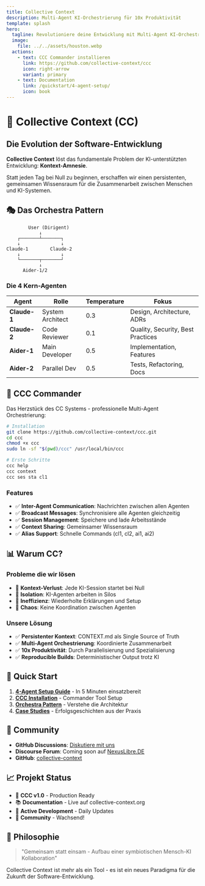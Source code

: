 ```yaml
---
title: Collective Context
description: Multi-Agent KI-Orchestrierung für 10x Produktivität
template: splash
hero:
  tagline: Revolutioniere deine Entwicklung mit Multi-Agent KI-Orchestrierung
  image:
    file: ../../assets/houston.webp
  actions:
    - text: CCC Commander installieren
      link: https://github.com/collective-context/ccc
      icon: right-arrow
      variant: primary
    - text: Documentation
      link: /quickstart/4-agent-setup/
      icon: book
---
```


# 🚀 Collective Context (CC)

## Die Evolution der Software-Entwicklung

**Collective Context** löst das fundamentale Problem der KI-unterstützten Entwicklung: **Kontext-Amnesie**.

Statt jeden Tag bei Null zu beginnen, erschaffen wir einen persistenten, gemeinsamen Wissensraum für die Zusammenarbeit zwischen Menschen und KI-Systemen.

## 🎭 Das Orchestra Pattern

```
        User (Dirigent)
            ↓
    ┌───────┴───────┐
    ↓               ↓
Claude-1        Claude-2
    ↓               ↓
    └───────┬───────┘
            ↓
      Aider-1/2
```

### Die 4 Kern-Agenten

| Agent | Rolle | Temperature | Fokus |
|-------|-------|------------|-------|
| **Claude-1** | System Architect | 0.3 | Design, Architecture, ADRs |
| **Claude-2** | Code Reviewer | 0.1 | Quality, Security, Best Practices |
| **Aider-1** | Main Developer | 0.5 | Implementation, Features |
| **Aider-2** | Parallel Dev | 0.5 | Tests, Refactoring, Docs |

## 🔧 CCC Commander

Das Herzstück des CC Systems - professionelle Multi-Agent Orchestrierung:

```bash
# Installation
git clone https://github.com/collective-context/ccc.git
cd ccc
chmod +x ccc
sudo ln -sf "$(pwd)/ccc" /usr/local/bin/ccc

# Erste Schritte
ccc help
ccc context
ccc ses sta cl1
```

### Features

- ✅ **Inter-Agent Communication**: Nachrichten zwischen allen Agenten
- ✅ **Broadcast Messages**: Synchronisiere alle Agenten gleichzeitig
- ✅ **Session Management**: Speichere und lade Arbeitsstände
- ✅ **Context Sharing**: Gemeinsamer Wissensraum
- ✅ **Alias Support**: Schnelle Commands (cl1, cl2, ai1, ai2)

## 📊 Warum CC?

### Probleme die wir lösen

- 🔴 **Kontext-Verlust**: Jede KI-Session startet bei Null
- 🔴 **Isolation**: KI-Agenten arbeiten in Silos
- 🔴 **Ineffizienz**: Wiederholte Erklärungen und Setup
- 🔴 **Chaos**: Keine Koordination zwischen Agenten

### Unsere Lösung

- ✅ **Persistenter Kontext**: CONTEXT.md als Single Source of Truth
- ✅ **Multi-Agent Orchestrierung**: Koordinierte Zusammenarbeit
- ✅ **10x Produktivität**: Durch Parallelisierung und Spezialisierung
- ✅ **Reproducible Builds**: Deterministischer Output trotz KI

## 🎯 Quick Start

1. **[4-Agent Setup Guide](/quickstart/4-agent-setup/)** - In 5 Minuten einsatzbereit
2. **[CCC Installation](https://github.com/collective-context/ccc)** - Commander Tool Setup
3. **[Orchestra Pattern](/patterns/orchestra/)** - Verstehe die Architektur
4. **[Case Studies](/case-studies/)** - Erfolgsgeschichten aus der Praxis

## 💬 Community

- **GitHub Discussions**: [Diskutiere mit uns](https://github.com/collective-context/ccc/discussions)
- **Discourse Forum**: Coming soon auf [NexusLibre.DE](https://NexusLibre.DE)
- **GitHub**: [collective-context](https://github.com/collective-context)

## 📈 Projekt Status

- 🚀 **CCC v1.0** - Production Ready
- 📚 **Documentation** - Live auf collective-context.org
- 🎯 **Active Development** - Daily Updates
- 👥 **Community** - Wachsend!

## 🤝 Philosophie

> "Gemeinsam statt einsam - Aufbau einer symbiotischen Mensch-KI Kollaboration"

Collective Context ist mehr als ein Tool - es ist ein neues Paradigma für die Zukunft der Software-Entwicklung.